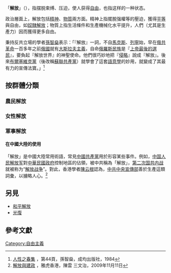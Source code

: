 {{多個問題|
{{expand language}}
{{Refimprove|time=2019-07-15T14:50:54+00:00}}
}}
{{Otheruses|解放 (消歧义)|subject=一种摆脱束缚、压迫的过程或状态}}
「'''解放'''」（{{lang-en|Emancipation}}），指摆脱束缚、压迫，使人获得[[自由|自由]]，也指这样的一种状态。

政治層面上，解放包括[[精神|精神]]、[[物質|物質]]兩方面。精神上指擺脫强權等的壓迫，獲得[[平等|平等]]與自由，如[[奴隸解放|奴隸解放]]；物質上指生活條件和生產機械化水平提升，人們（尤其是生產力）因而獲得更多自由。

秉持反共立場的學者[[孫智燊|孫智燊]]表示：「『解放』一詞，不自[[馬克斯|馬克斯]]、[[列寧|列寧]]始，早在[[1917年俄国革命|俄共革命]]一百多年之前[[俄國|俄國]]就有[[大斯拉夫主義|大斯拉夫主義]]，自命[[俄羅斯民族|俄羅斯民族]]是『[[选民_(神学)|上帝最後的選民]]』，要負起『解放世界』的神聖使命。他們很巧妙地把『[[侵略|侵略]]』說成『解放』。後來[[布爾什維克黨|布爾塞維克黨]]（後改稱[[蘇聯共產黨|蘇聯共產黨]]）就學會了這套[[語意學|語意學]]的妙用，就變成了其最有力的宣傳法寶。」<ref>[https://books.google.com.tw/books?hl=zh-TW&id=IrRHAAAAMAAJ&focus=searchwithinvolume&q=%E5%88%97%E5%AF%A7%E5%A7%8B%2C%E6%97%A9+%E5%B8%83%E7%88%BE%E5%A1%9E%E7%B6%AD%E5%85%8B%E9%BB%A8 人性之春集] {{Wayback|url=https://books.google.com.tw/books?hl=zh-TW&id=IrRHAAAAMAAJ&focus=searchwithinvolume&q=%E5%88%97%E5%AF%A7%E5%A7%8B%2C%E6%97%A9+%E5%B8%83%E7%88%BE%E5%A1%9E%E7%B6%AD%E5%85%8B%E9%BB%A8 |date=20211201120410 }}，第44頁，孫智燊，成均出版社，1984</ref>

== 按群體分類==
===農民解放===
{{main|農民解放}}

===女性解放===
{{main|女性主义}}

===軍事解放===
====在中國大陸的使用====
「解放」是中國大陸常用術語，常見[[中國共產黨|中國共產黨]]用於形容某些事件。例如，[[中国人民解放军|中国人民解放军]]對[[中華民國政府|中華民國政府]]控制地區的佔領，被中共稱為「解放」，[[第二次国共内战|第二次国共内战]]就被称为“[[解放战争|解放战争]]”。對此，香港學者[[陳云根|陳云根]]認為，[[中共中央宣傳部|中共中央宣傳部]]善於生產這類詞彙，以擄略人心。<ref>[https://hk.news.yahoo.com/blogs/sandwich/%E8%A7%A3%E6%94%BE%E8%88%87%E5%BB%BA%E6%94%BF.html 解放與建政] {{Wayback|url=https://hk.news.yahoo.com/blogs/sandwich/%E8%A7%A3%E6%94%BE%E8%88%87%E5%BB%BA%E6%94%BF.html |date=20200424034641 }}，雅虎香港，陳雲 三文治，2009年11月11日</ref>

== 另見 ==
* [[和平解放|和平解放]]
* [[光復|光復]]

== 參考文獻 ==
{{reflist}}

{{Wiktionary}}

[[Category:自由主義|Category:自由主義]]